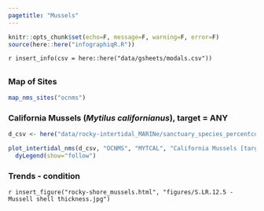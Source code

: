 ```yaml
---
pagetitle: "Mussels"
---
```


```r
knitr::opts_chunk$set(echo=F, message=F, warning=F, error=F)
source(here::here("infographiqR.R"))
```

`r insert_info(csv = here::here("data/gsheets/modals.csv"))`

## {.tabset}

### Map of Sites

```r
map_nms_sites("ocnms")
```

### California Mussels (_Mytilus californianus_), target = ANY {.active}

```r
d_csv <- here("data/rocky-intertidal_MARINe/sanctuary_species_percentcover_new.csv")

plot_intertidal_nms(d_csv, "OCNMS", "MYTCAL", "California Mussels [target = mytilus]", "mytilus") %>%
  dyLegend(show="follow")
```


### Trends - condition

`r insert_figure("rocky-shore_mussels.html", "figures/S.LR.12.5 - Mussell shell thickness.jpg")`